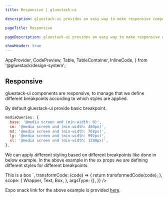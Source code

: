 ```yaml
---
title: Responsive | gluestack-ui

description: gluestack-ui provides an easy way to make responsive components, in this guide we will learn how to make components responsive.

pageTitle: Responsive

pageDescription: gluestack-ui provides an easy way to make responsive components, in this guide we will learn how to make components responsive.

showHeader: true
---
```




  AppProvider,
  CodePreview,
  Table,
  TableContainer,
  InlineCode,
} from '@gluestack/design-system';

<Meta title="Customize and Style/Styling/Responsive" />

## Responsive

gluestack-ui components are responsive, to manage that we define different breakpoints according to which styles are applied.

By default gluestack-ui provide basic breakpoint.

```jsx
mediaQueries: {
  base: '@media screen and (min-width: 0)',
  sm: '@media screen and (min-width: 480px)',
  md: '@media screen and (min-width: 768px)',
  lg: '@media screen and (min-width: 992px)',
  xl: '@media screen and (min-width: 1280px)',
},
```

We can apply different styling based on different breakpoints like done in below example. In the above example in the sx props we are defining different styles for different breakpoints.

<AppProvider>
  <CodePreview
    showComponentRenderer={true}
    showArgsController={false}
    metaData={{
      code: `
      <Box justifyContent="center" alignItems="center" h="100%">
        <Box
          sx={{
            '@base': {
              bg: '$red500',
            },
            '@md': {
              bg: '$green500',
            },
            '@lg': {
              bg: '$blue500',
            },
          }}
          alignItems="center"
        >
          <Text>This is a box</Text>
        </Box>
      </Box>
      `,
      transformCode: (code) => {
        return transformedCode(code);
      },
      scope: {
        Wrapper,
        Text,
        Box,
      },
      argsType: {},
    }}
  />
</AppProvider>

<br />

Expo snack link for the above example is provided [here](https://snack.expo.dev/@gluestack/gluestack-ui-responsive-style).
